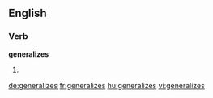 ==English==

===Verb===
'''generalizes'''

# {{third-person singular of|generalize}}

[[de:generalizes]]
[[fr:generalizes]]
[[hu:generalizes]]
[[vi:generalizes]]